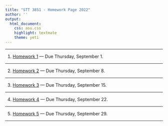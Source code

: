 ```yaml
---
title: "STT 3851 - Homework Page 2022"
author: ''
output:
  html_document:
    css: asu.css
    highlight: textmate
    theme: yeti
---
```


***

1) [Homework 1](..\Homework\HW1chapter1F2022.pdf) --- Due Thursday, September 1.

***


2) [Homework 2](..\Homework\HW2chapter2F2022.pdf) --- Due Thursday, September 8. 

***


3) [Homework 3](..\Homework\HW3chapter2F2022.pdf) --- Due Thursday, September 15. 

***

4) [Homework 4](..\Homework\HW4chapter2F2022.pdf) --- Due Thursday, September 22. 

***

5) [Homework 5](..\Homework\HW5chapter3F2022.pdf) --- Due Thursday, September 29. 

***